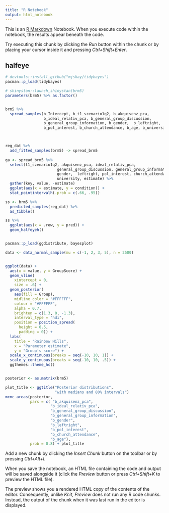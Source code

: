 ```yaml
---
title: "R Notebook"
output: html_notebook
---
```


This is an [R Markdown](http://rmarkdown.rstudio.com) Notebook. When you execute code within the notebook, the results appear beneath the code. 

Try executing this chunk by clicking the *Run* button within the chunk or by placing your cursor inside it and pressing *Ctrl+Shift+Enter*. 

## halfeye

```r
# devtools::install_github("mjskay/tidybayes")
pacman::p_load(tidybayes)

# shinystan::launch_shinystan(brm5)
parameters(brm5) %>% as.factor()


brm5 %>% 
  spread_samples(b_Intercept, b_t1_szenario1q2, b_akquisenz_pca, 
                 b_ideal_relativ_pca, b_general_group_discussion, 
                 b_general_group_information, b_gender,  b_leftright, 
                 b_pol_interest, b_church_attendance, b_age, b_university)



reg_dat %>%
  add_fitted_samples(brm5) -> spread_brm5
  
ga <- spread_brm5 %>% 
  select(t1_szenario1q2, akquisenz_pca, ideal_relativ_pca, 
                       general_group_discussion, general_group_information, 
                       gender,  leftright, pol_interest, church_attendance, age, 
                       university, estimate) %>%
  gather(key, value, -estimate)
  ggplot(aes(x = estimate, y = condition)) +
  stat_pointintervalh(.prob = c(.66, .95))

ss <- brm5 %>% 
  predicted_samples(reg_dat) %>% 
  as_tibble()

ss %>%
  ggplot(aes(x = .row, y = pred)) +
  geom_halfeyeh()


pacman::p_load(ggdistribute, bayesplot)

data <- data_normal_sample(mu = c(-1, 2, 3, 5), n = 2500)


ggplot(data) +
  aes(x = value, y = GroupScore) +
  geom_vline(
    xintercept = 0,
    size = .6) +
  geom_posterior(
    aes(fill = Group),
    midline_color = "#FFFFFF",
    colour = "#FFFFFF",
    alpha = 0.7,
    brighten = c(1.3, 0, -1.3),
    interval_type = "hdi",
    position = position_spread(
      height = 0.5,
      padding = 0)) +
  labs(
    title = "Rainbow Hills",
    x = "Parameter estimate",
    y = "Group's score") +
  scale_x_continuous(breaks = seq(-10, 10, 1)) +
  scale_y_continuous(breaks = seq(-10, 10, .5)) +
  ggthemes::theme_hc()


posterior <- as.matrix(brm5)

plot_title <- ggtitle("Posterior distributions",
                      "with medians and 80% intervals")
mcmc_areas(posterior, 
           pars = c( "b_akquisenz_pca",
                    "b_ideal_relativ_pca",
                    "b_general_group_discussion",
                    "b_general_group_information",
                    "b_gender",
                    "b_leftright",
                    "b_pol_interest",
                    "b_church_attendance",
                    "b_age"), 
           prob = 0.8) + plot_title

```

Add a new chunk by clicking the *Insert Chunk* button on the toolbar or by pressing *Ctrl+Alt+I*.

When you save the notebook, an HTML file containing the code and output will be saved alongside it (click the *Preview* button or press *Ctrl+Shift+K* to preview the HTML file).

The preview shows you a rendered HTML copy of the contents of the editor. Consequently, unlike *Knit*, *Preview* does not run any R code chunks. Instead, the output of the chunk when it was last run in the editor is displayed.
